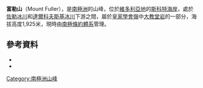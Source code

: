 {{coord|77|53|S|162|21|E|source:GNIS|display=title}}

'''富勒山'''（Mount Fuller），是[[南極洲|南極洲]]的山峰，位於[[維多利亞地|維多利亞地]]的[[斯科特海岸|斯科特海岸]]，處於[[佐勒冰川|佐勒冰川]]和[[達爾科夫斯基冰川|達爾科夫斯基冰川]]下游之間，屬於[[皇家學會嶺|皇家學會嶺]]中[[大教堂岩|大教堂岩]]的一部分，海拔高度1,925米，現時由[[南極條約體系|南極條約體系]]管理。

==參考資料==
*{{cite gnis | type = antarid | id = 5380| name = Fuller, Mount | accessdate = 2012-04-12}}
*{{usgs-gazetteer|id=5380|name=Fuller, Mount}}

{{DEFAULTSORT:Mount Fuller}}
[[Category:南極洲山峰|Category:南極洲山峰]]


{{ScottCoast-geo-stub}}